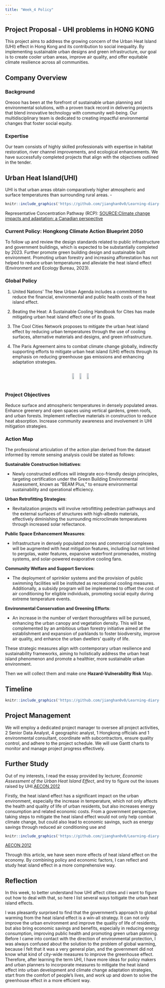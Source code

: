 ```yaml
---
title: "Week_4 Policy"
---
```


## **Project Proposal - UHI problems in HONG KONG**
This project aims to address the growing concern of the Urban Heat Island (UHI) effect in Hong Kong and its contribution to social inequality. By implementing sustainable urban designs and green infrastructure, our goal is to create cooler urban areas, improve air quality, and offer equitable climate resilience across all communities.

## **Company Overview**

### **Background**

Oreooo has been at the forefront of sustainable urban planning and environmental solutions, with a proven track record in delivering projects that blend innovative technology with community well-being. Our multidisciplinary team is dedicated to creating impactful environmental changes that foster social equity.

### **Expertise**

Our team consists of highly skilled professionals with expertise in habitat restoration, river channel improvements, and ecological enhancements. We have successfully completed projects that align with the objectives outlined in the tender.

## Urban Heat Island(UHI)

UHI is that urban areas obtain comparatively higher atmospheric and surface temperatures than surrounding rural areas. - 

```r

knitr::include_graphics('https://github.com/jianghan0v0/Learning-diary-han-jiang/raw/main/images/uhi.jpg')
```

Representative Concentration Pathway (RCP):
[SOURCE:Climate change impacts and adaptation: a Canadian perspective](https://ostrnrcan-dostrncan.canada.ca/entities/publication/af4fa3fb-e57b-412b-b88f-cec65fbc52e7) 

### Current Policy: Hongkong Climate Action Blueprint 2050

To follow up and review the design standards related to public infrastructure and government buildings, which is expected to be substantially completed by 2023. Further promote green building design and sustainable built environment. Promoting urban forestry and increasing afforestation has not helped to reduce urban temperatures and alleviate the heat island effect (Environment and Ecology Bureau, 2023).

### Global Policy

1.  United Nations' The New Urban Agenda includes a commitment to reduce the financial, environmental and public health costs of the heat island effect.

2.  Beating the Heat: A Sustainable Cooling Handbook for Cites has made mitigating urban heat island effect one of its goals.

3.  The Cool Cities Network proposes to mitigate the urban heat island effect by reducing urban temperatures through the use of cooling surfaces, alternative materials and designs, and green infrastructure.

4.  The Paris Agreement aims to combat climate change globally, indirectly supporting efforts to mitigate urban heat island (UHI) effects through its emphasis on reducing greenhouse gas emissions and enhancing adaptation strategies.

::: {style="display: flex; justify-content: space-around; align-items: center;"}
<img src="https://github.com/jianghan0v0/Learning-diary-han-jiang/raw/main/images/Picture%201.jpg" width="29%"/> <img src="https://github.com/jianghan0v0/Learning-diary-han-jiang/raw/main/images/Picture%202.jpg" width="30%"/> <img src="https://github.com/jianghan0v0/Learning-diary-han-jiang/raw/main/images/Picture%203.jpg" width="29%"/>
:::
### Project Objectives

Reduce surface and atmospheric temperatures in densely populated areas.
Enhance greenery and open spaces using vertical gardens, green roofs, and urban forests.
Implement reflective materials in construction to reduce heat absorption.
Increase community awareness and involvement in UHI mitigation strategies.

### Action Map

The professional articulation of the action plan derived from the dataset informed by remote sensing analysis could be stated as follows:

**Sustainable Construction Initiatives**:

-   Newly constructed edifices will integrate eco-friendly design principles, targeting certification under the Green Building Environmental Assessment, known as "BEAM Plus," to ensure environmental sustainability and operational efficiency.

**Urban Retrofitting Strategies**:

-   Revitalization projects will involve retrofitting pedestrian pathways and the external surfaces of structures with high-albedo materials, effectively diminishing the surrounding microclimate temperatures through increased solar reflectance.

**Public Space Enhancement Measures**:

-   Infrastructure in densely populated zones and commercial complexes will be augmented with heat mitigation features, including but not limited to pergolas, water features, expansive waterfront promenades, misting systems, and solar-powered evaporative cooling fans.

**Community Welfare and Support Services**:

-   The deployment of sprinkler systems and the provision of public swimming facilities will be instituted as recreational cooling measures. Additionally, a subsidy program will be implemented to offset the cost of air conditioning for eligible individuals, promoting social equity during extreme temperature events.

**Environmental Conservation and Greening Efforts**:

-   An increase in the number of verdant thoroughfares will be pursued, enhancing the urban canopy and vegetation density. This will be complemented by an ambitious urban forestry initiative aimed at the establishment and expansion of parklands to foster biodiversity, improve air quality, and enhance the urban dwellers' quality of life.

These strategic measures align with contemporary urban resilience and sustainability frameworks, aiming to holistically address the urban heat island phenomenon and promote a healthier, more sustainable urban environment.

Then we will collect them and make one **Hazard-Vulnerability Risk** Map.


## Timeline

```r

knitr::include_graphics('https://github.com/jianghan0v0/Learning-diary-han-jiang/raw/main/images/gantt-test.jpg')
```


## **Project Management**

We will employ a dedicated project manager to oversee all project activities, 2 Senior Data Analyst, 4 geographic analyst, 1 Hongkong officials and 1 environmental consultant, coordinate with subcontractors, ensure quality control, and adhere to the project schedule. We will use Gantt charts to monitor and manage project progress effectively.


## Further Study 
Out of my interests, I read the essay provided by lecturer, *Economic Assessment of the Urban Heat Island Effect*, and try to figure out the issues raised by UHI.[AECON,2012](https://www.melbourne.vic.gov.au/sitecollectiondocuments/eco-assessment-of-urban-heat-island-effect.pdf)

Firstly, the heat island effect has a significant impact on the urban environment, especially the increase in temperature, which not only affects the health and quality of life of urban residents, but also increases energy consumption and related economic costs. From a government perspective, taking steps to mitigate the heat island effect would not only help combat climate change, but could also lead to economic savings, such as energy savings through reduced air conditioning use and

```r

knitr::include_graphics('https://github.com/jianghan0v0/Learning-diary-han-jiang/raw/main/images/UHI-I.jpg')
```
[AECON,2012](https://www.melbourne.vic.gov.au/sitecollectiondocuments/eco-assessment-of-urban-heat-island-effect.pdf)

Through this article, we have seen more effects of heat island effect on the economy. By combining policy and economic factors, I can reflect and study heat island effect in a more comprehensive way.


## Reflection

In this week, to better understand how UHI affect cities and i want to figure out how to deal with that, so here I list several ways toitigate the urban heat island effects.

I was pleasantly surprised to find that the government's approach to global warming from the heat island effect is a win-all strategy. It can not only improve the urban environment and improve the quality of life of residents, but also bring economic savings and benefits, especially in reducing energy consumption, improving public health and promoting green urban planning. Before I came into contact with the direction of environmental protection, I was always confused about the solution to the problem of global warming, because I felt that it was a very general plan, and the government did not know what kind of city-wide measures to improve the greenhouse effect. Therefore, after learning the term UHI, I have more ideas for policy makers and urban planners to incorporate measures to mitigate the heat island effect into urban development and climate change adaptation strategies, start from the comfort of people's lives, and work up and down to solve the greenhouse effect in a more efficient way.

